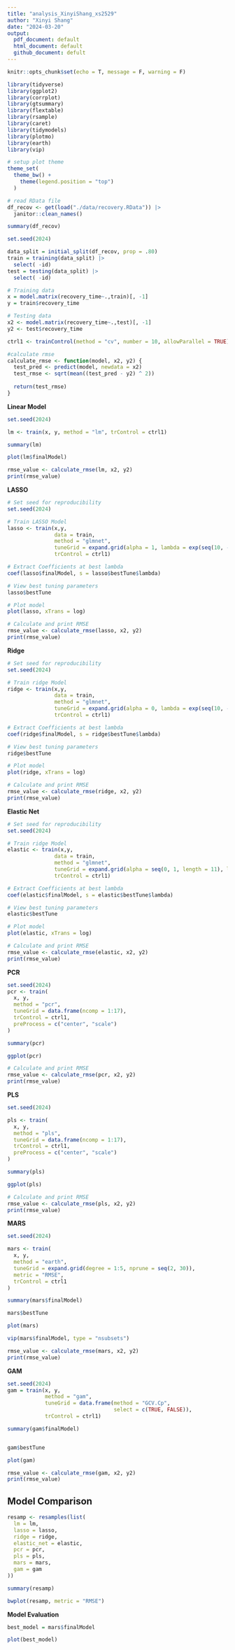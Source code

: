 ```yaml
---
title: "analysis_XinyiShang_xs2529"
author: "Xinyi Shang"
date: "2024-03-20"
output:
  pdf_document: default
  html_document: default
  github_document: defult
---
```


```r
knitr::opts_chunk$set(echo = T, message = F, warning = F)

library(tidyverse)
library(ggplot2)
library(corrplot)
library(gtsummary)
library(flextable)
library(rsample) 
library(caret)
library(tidymodels)
library(plotmo)
library(earth)
library(vip)

# setup plot theme
theme_set(
  theme_bw() +
    theme(legend.position = "top")
  )
```

```r
# read RData file
df_recov <- get(load("./data/recovery.RData")) |> 
  janitor::clean_names()

summary(df_recov)
```


```r
set.seed(2024)

data_split = initial_split(df_recov, prop = .80)
train = training(data_split) |>
  select( -id)
test = testing(data_split) |>
  select( -id)

# Training data
x = model.matrix(recovery_time~.,train)[, -1]
y = train$recovery_time

# Testing data
x2 <- model.matrix(recovery_time~.,test)[, -1]
y2 <- test$recovery_time

ctrl1 <- trainControl(method = "cv", number = 10, allowParallel = TRUE)

```

```r
#calculate rmse
calculate_rmse <- function(model, x2, y2) {
  test_pred <- predict(model, newdata = x2)
  test_rmse <- sqrt(mean((test_pred - y2) ^ 2))
  
  return(test_rmse)
}
```


**Linear Model**
```r
set.seed(2024)

lm <- train(x, y, method = "lm", trControl = ctrl1)

summary(lm)

plot(lm$finalModel)

rmse_value <- calculate_rmse(lm, x2, y2)
print(rmse_value)
```

**LASSO**

```r
# Set seed for reproducibility
set.seed(2024)

# Train LASSO Model
lasso <- train(x,y,
               data = train,
               method = "glmnet",
               tuneGrid = expand.grid(alpha = 1, lambda = exp(seq(10, -10, length = 100))),
               trControl = ctrl1)

# Extract Coefficients at best lambda
coef(lasso$finalModel, s = lasso$bestTune$lambda)

# View best tuning parameters
lasso$bestTune

# Plot model
plot(lasso, xTrans = log)

# Calculate and print RMSE
rmse_value <- calculate_rmse(lasso, x2, y2)
print(rmse_value)

```

**Ridge**

```r
# Set seed for reproducibility
set.seed(2024)

# Train ridge Model
ridge <- train(x,y,
               data = train,
               method = "glmnet",
               tuneGrid = expand.grid(alpha = 0, lambda = exp(seq(10, -10, length = 100))),
               trControl = ctrl1)

# Extract Coefficients at best lambda
coef(ridge$finalModel, s = ridge$bestTune$lambda)

# View best tuning parameters
ridge$bestTune

# Plot model
plot(ridge, xTrans = log)

# Calculate and print RMSE
rmse_value <- calculate_rmse(ridge, x2, y2)
print(rmse_value)
```

**Elastic Net**
```r
# Set seed for reproducibility
set.seed(2024)

# Train ridge Model
elastic <- train(x,y,
               data = train,
               method = "glmnet",
               tuneGrid = expand.grid(alpha = seq(0, 1, length = 11), lambda = exp(seq(10, -10, length = 100))),
               trControl = ctrl1)

# Extract Coefficients at best lambda
coef(elastic$finalModel, s = elastic$bestTune$lambda)

# View best tuning parameters
elastic$bestTune

# Plot model
plot(elastic, xTrans = log)

# Calculate and print RMSE
rmse_value <- calculate_rmse(elastic, x2, y2)
print(rmse_value)
```
**PCR**
```r

set.seed(2024)
pcr <- train(
  x, y,
  method = "pcr",
  tuneGrid = data.frame(ncomp = 1:17),
  trControl = ctrl1,
  preProcess = c("center", "scale")
)

summary(pcr)

ggplot(pcr) 

# Calculate and print RMSE
rmse_value <- calculate_rmse(pcr, x2, y2)
print(rmse_value)
```

**PLS**
```r
set.seed(2024)

pls <- train(
  x, y,
  method = "pls",
  tuneGrid = data.frame(ncomp = 1:17),
  trControl = ctrl1,
  preProcess = c("center", "scale")
)

summary(pls)

ggplot(pls) 

# Calculate and print RMSE
rmse_value <- calculate_rmse(pls, x2, y2)
print(rmse_value)
```

**MARS**
```r
set.seed(2024)

mars <- train(
  x, y,
  method = "earth",
  tuneGrid = expand.grid(degree = 1:5, nprune = seq(2, 30)),
  metric = "RMSE",
  trControl = ctrl1
)

summary(mars$finalModel)

mars$bestTune

plot(mars)

vip(mars$finalModel, type = "nsubsets")

rmse_value <- calculate_rmse(mars, x2, y2)
print(rmse_value)
```


**GAM**
```r
set.seed(2024)
gam = train(x, y,
            method = "gam",   
            tuneGrid = data.frame(method = "GCV.Cp",
                                  select = c(TRUE, FALSE)),
            trControl = ctrl1)

summary(gam$finalModel)


gam$bestTune

plot(gam)

rmse_value <- calculate_rmse(gam, x2, y2)
print(rmse_value)
```

## Model Comparison
```r
resamp <- resamples(list(
  lm = lm,
  lasso = lasso,
  ridge = ridge,
  elastic_net = elastic,
  pcr = pcr,
  pls = pls,
  mars = mars,
  gam = gam
))

summary(resamp)

bwplot(resamp, metric = "RMSE")
```
**Model Evaluation**

```r
best_model = mars$finalModel

plot(best_model)
```


